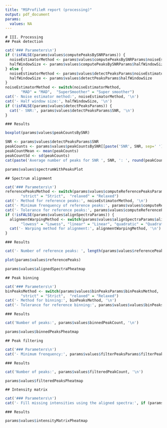 ```yaml
---
title: "MSProfileR report (processing)"
output: pdf_document
params:
  values: NA
---
```


```asis
# III. Processing
## Peak detection
```

```r
cat('### Parameters\n')
if (!isFALSE(params$values$computePeaksBySNRParams)) {
  noiseEstimatorMethod <- params$values$computePeaksBySNRParams$noiseEstimatorMethod
  halfWindowSize <- params$values$computePeaksBySNRParams$halfWindowSize
} else {
  noiseEstimatorMethod <- params$values$detectPeaksParams$noiseEstimatorMethod
  halfWindowSize <- params$values$detectPeaksParams$halfWindowSize
}
noiseEstimatorMethod <- switch(noiseEstimatorMethod, 
       "MAD" = "MAD",  "SuperSmoother" = "Super smoother")
cat('- Noise estimator method:', noiseEstimatorMethod, '\n')
cat('- Half window size:', halfWindowSize, '\n')
if (!isFALSE(params$values$detectPeaksParams)) {
  cat('- SNR:', params$values$detectPeaksParams$SNR, '\n')
}
```

```asis
### Results
```

```r
boxplot(params$values$peakCountsBySNR)
```

```r
SNR <- params$values$detectPeaksParams$SNR
peakCounts <- params$values$peakCountsBySNR[[paste('SNR', SNR, sep=' ')]]
peakCountMean <- mean(peakCounts)
peakCountSd <- sd(peakCounts)
cat(paste('Average number of peaks for SNR ', SNR, ': ', round(peakCountMean, 2), ' (sd: ', round(peakCountSd, 2), ')', sep=''))
```

```r
params$values$spectrumWithPeaksPlot
```

```asis
## Spectrum alignment
```

```r
cat('### Parameters\n')
referencePeaksMethod <- switch(params$values$computeReferencePeaksParams$referencePeaksMethod, 
       "strict" = "Strict",  "relaxed" = "Relaxed")
cat('- Method for reference peaks:', noiseEstimatorMethod, '\n')
cat('- Minimum frenquency of reference peaks:', params$values$computeReferencePeaksParams$minFrequency, '\n')
cat('- Tolerance for reference peaks:', params$values$computeReferencePeaksParams$referencePeaksTolerance, '\n')
if (!isFALSE(params$values$alignSpectraParams)) {
  alignmentWarpingMethod <- switch(params$values$alignSpectraParams$alignmentWarpingMethod, 
       "lowess" = "Lowess", "linear" = "Linear", "quadratic" = "Quadratic", "cubic" = "Cubic")
  cat('- Warping method for alignment:', alignmentWarpingMethod, '\n')
}
```

```asis
### Results
```

```r
cat('- Number of reference peaks: ', length(params$values$referencePeaks), '\n')
```


```r
plot(params$values$referencePeaks)
```

```r
params$values$alignedSpectraPheatmap
```

```asis
## Peak binning
```

```r
cat('### Parameters\n')
binPeaksMethod <- switch(params$values$binPeaksParams$binPeaksMethod, 
       "strict" = "Strict",  "relaxed" = "Relaxed")
cat('- Method for binning:', binPeaksMethod, '\n')
cat('- Tolerance for reference binning:', params$values$values$binPeaksParams$binPeaksTolerance, '\n')
```

```asis
### Results
```

```r
cat('Number of peaks:', params$values$binnedPeakCount, '\n')
```

```r
params$values$binnedPeaksPheatmap
```

```asis
## Peak filtering
```

```r
cat('### Parameters\n')
cat('- Minimum frenquency:', params$values$filterPeaksParams$filterPeaksMinFrequency, '\n')
```

```asis
### Results
```

```r
cat('Number of peaks:', params$values$filteredPeakCount, '\n')
```

```r
params$values$filteredPeaksPheatmap
```

```asis
## Intensity matrix
```

```r
cat('### Parameters\n')
cat('- Fill missing intensities using the aligned spectra:', if (params$values$computeIntensityMatrixParams$fillMissingValues) 'Yes' else 'No', '\n')
```

```asis
### Results
```

```r
params$values$intensityMatrixPheatmap
```
